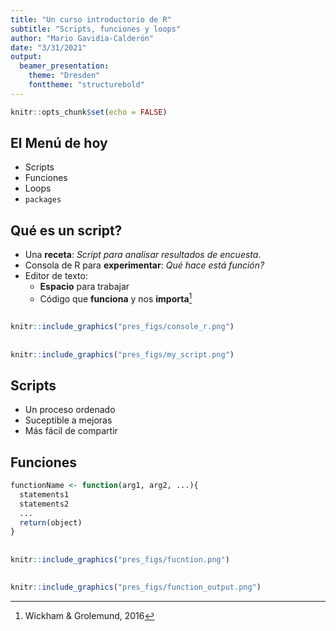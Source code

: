 ```yaml
---
title: "Un curso introductorio de R"
subtitle: "Scripts, funciones y loops"
author: "Mario Gavidia-Calderón"
date: "3/31/2021"
output: 
  beamer_presentation:
    theme: "Dresden"
    fonttheme: "structurebold"
---
```


```r
knitr::opts_chunk$set(echo = FALSE)
```
## El Menú de hoy

- Scripts
- Funciones
- Loops
- `packages`

## Qué es un script?

- Una **receta**: _Script para analisar resultados de encuesta_.
- Consola de R para **experimentar**: _Qué hace está función?_
- Editor de texto:
  - **Espacio** para trabajar
  - Código que **funciona** y nos **importa**[^*]

[^*]: Wickham & Grolemund, 2016

## 
```r
knitr::include_graphics("pres_figs/console_r.png")
```

## 
```r
knitr::include_graphics("pres_figs/my_script.png")
```

## Scripts

- Un proceso ordenado
- Suceptible a mejoras
- Más fácil de compartir

## Funciones

```r
functionName <- function(arg1, arg2, ...){
  statements1
  statements2
  ...
  return(object)
}
```


## 
```r
knitr::include_graphics("pres_figs/fucntion.png")
```

## 
```r
knitr::include_graphics("pres_figs/function_output.png")
```

